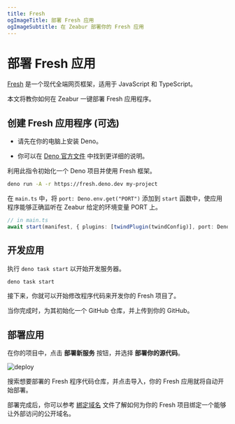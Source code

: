 ```yaml
---
title: Fresh
ogImageTitle: 部署 Fresh 应用
ogImageSubtitle: 在 Zeabur 部署你的 Fresh 应用
---
```


# 部署 Fresh 应用

[Fresh](https://fresh.deno.dev/) 是一个现代全端网页框架，适用于 JavaScript 和 TypeScript。

本文将教你如何在 Zeabur 一键部署 Fresh 应用程序。

## 创建 Fresh 应用程序 (可选)

- 请先在你的电脑上安装 Deno。

- 你可以在 [Deno 官方文件](https://deno.land/manual/getting_started/installation) 中找到更详细的说明。

利用此指令初始化一个 Deno 项目并使用 Fresh 框架。

```bash
deno run -A -r https://fresh.deno.dev my-project
```

在 `main.ts` 中，将 `port: Deno.env.get("PORT")` 添加到 `start` 函数中，使应用程序能够正确监听在 Zeabur 给定的环境变量 PORT 上。

```typescript
// in main.ts
await start(manifest, { plugins: [twindPlugin(twindConfig)], port: Deno.env.get("PORT")}, );
```

## 开发应用

执行 `deno task start` 以开始开发服务器。

```bash
deno task start
```

接下来，你就可以开始修改程序代码来开发你的 Fresh 项目了。

当你完成时，为其初始化一个 GitHub 仓库，并上传到你的 GitHub。


## 部署应用

在你的项目中，点击 **部署新服务** 按钮，并选择 **部署你的源代码**。

![deploy](/deploy/common/select-service.en-US.png)

搜索想要部署的 Fresh 程序代码仓库，并点击导入，你的 Fresh 应用就将自动开始部署。

部署完成后，你可以参考 [綁定域名](../../deploy/domain-binding) 文件了解如何为你的 Fresh 项目绑定一个能够让外部访问的公开域名。
